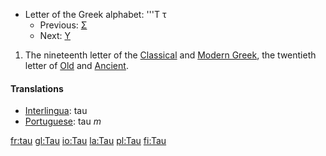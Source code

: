 *Letter of the Greek alphabet: '''&#932; &#964;
**Previous: [[sigma|&#931;]]
**Next: [[upsilon|&#933;]]

# The nineteenth letter of the [[Classical Greek|Classical]] and [[Modern Greek]], the twentieth letter of [[Old Greek|Old]] and [[Ancient Greek|Ancient]].
==== Translations ====
*[[Interlingua]]: tau
*[[Portuguese]]: tau ''m''

[[fr:tau]]
[[gl:Tau]]
[[io:Tau]]
[[la:Tau]]
[[pl:Tau]]
[[fi:Tau]]